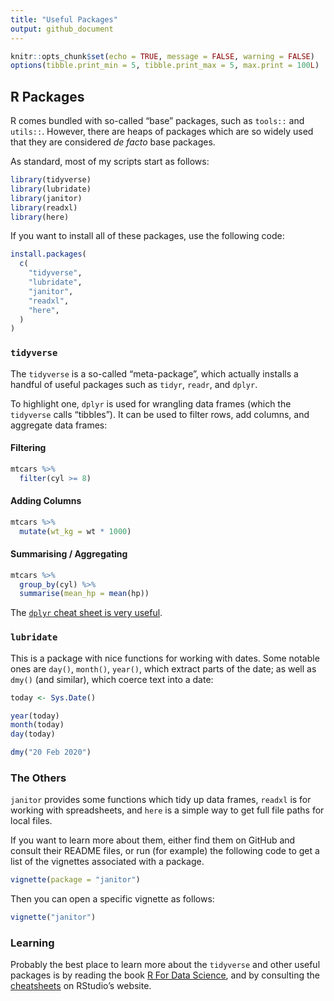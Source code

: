 ```yaml
---
title: "Useful Packages"
output: github_document
---
```


```r
knitr::opts_chunk$set(echo = TRUE, message = FALSE, warning = FALSE)
options(tibble.print_min = 5, tibble.print_max = 5, max.print = 100L)
```

## R Packages

R comes bundled with so-called "base" packages, such as `tools::` and `utils::`. However, there are heaps of packages which are so widely used that they are considered _de facto_ base packages.

As standard, most of my scripts start as follows:

```r
library(tidyverse)
library(lubridate)
library(janitor)
library(readxl)
library(here)
```

If you want to install all of these packages, use the following code:

```r
install.packages(
  c(
    "tidyverse",
    "lubridate",
    "janitor",
    "readxl",
    "here",
  )
)

```

### `tidyverse`

The `tidyverse` is a so-called "meta-package", which actually installs a handful of useful packages such as `tidyr`, `readr`, and `dplyr`. 

To highlight one, `dplyr` is used for wrangling data frames (which the `tidyverse` calls "tibbles"). It can be used to filter rows, add columns, and aggregate data frames:

#### Filtering

```r
mtcars %>% 
  filter(cyl >= 8)
```

#### Adding Columns

```r
mtcars %>% 
  mutate(wt_kg = wt * 1000)
```

#### Summarising / Aggregating

```r
mtcars %>% 
  group_by(cyl) %>% 
  summarise(mean_hp = mean(hp))
```

The [`dplyr` cheat sheet is very useful](https://rstudio.com/wp-content/uploads/2015/02/data-wrangling-cheatsheet.pdf).

### `lubridate`

This is a package with nice functions for working with dates. Some notable ones are `day()`, `month()`, `year()`, which extract parts of the date; as well as `dmy()` (and similar), which coerce text into a date:

```r
today <- Sys.Date()

year(today)
month(today)
day(today)

dmy("20 Feb 2020")

```

### The Others

`janitor` provides some functions which tidy up data frames, `readxl` is for working with spreadsheets, and `here` is a simple way to get full file paths for local files.

If you want to learn more about them, either find them on GitHub and consult their README files, or run (for example) the following code to get a list of the vignettes associated with a package.

```r
vignette(package = "janitor")
```

Then you can open a specific vignette as follows:

```r
vignette("janitor")
```

### Learning

Probably the best place to learn more about the `tidyverse` and other useful packages is by reading the book [R For Data Science](https://r4ds.had.co.nz/), and by consulting the [cheatsheets](https://rstudio.com/resources/cheatsheets/) on RStudio's website.